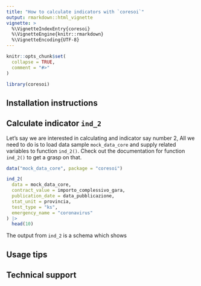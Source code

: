 ```yaml
---
title: "How to calculate indicators with `coresoi`"
output: rmarkdown::html_vignette
vignette: >
  %\VignetteIndexEntry{coresoi}
  %\VignetteEngine{knitr::rmarkdown}
  %\VignetteEncoding{UTF-8}
---
```


```r
knitr::opts_chunk$set(
  collapse = TRUE,
  comment = "#>"
)

library(coresoi)
```


## Installation instructions


## Calculate indicator `ind_2`

Let's say we are interested in calculating and indicator say number 2,
All we need to do is to load data sample `mock_data_core` and supply related variables to function `ind_2()`. Check out the documentation for function `ind_2()` to get a grasp on that.


```r
data("mock_data_core", package = "coresoi")

ind_2(
  data = mock_data_core,
  contract_value = importo_complessivo_gara,
  publication_date = data_pubblicazione,
  stat_unit = provincia,
  test_type = "ks",
  emergency_name = "coronavirus"
) |>
  head(10)

```

The output from `ind_2` is a schema which shows 


## Usage tips



## Technical support





